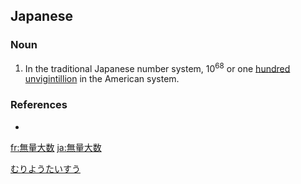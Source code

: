 {{also|无量大数|無量大數}}
==Japanese==
{{ja-kanjitab|む|りょう|たい|すう|yomi=on}}

===Noun===
{{ja-noun|むりょうたいすう}}

# In the traditional Japanese number system, 10<sup>68</sup> or one [[hundred]] [[unvigintillion]] in the American system.

===References===
* {{R:Kojien}}

[[Category:Japanese numeral symbols|むりようたいすう]]

[[fr:無量大数]]
[[ja:無量大数]]